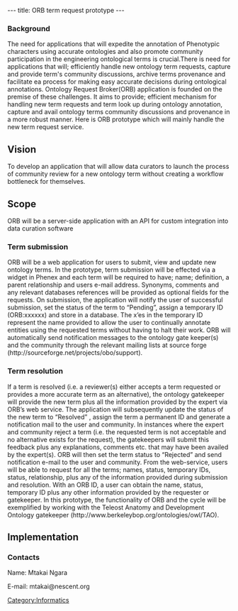 ---
title: ORB term request prototype
---

===Background===
The need for applications that will expedite the annotation of Phenotypic characters using accurate ontologies and also promote community participation in the engineering ontological terms is crucial.There is need for applications that will; efficiently handle new ontology term requests, capture and provide term's community discussions, archive terms provenance and facilitate ea process for making easy accurate decisions during ontological annotations.
Ontology Request Broker(ORB) application is founded on the premise of these challenges. It aims to provide; efficient mechanism for handling new term requests and term look up during ontology annotation, capture and avail ontology terms community discussions and provenance in a more robust manner.
Here is ORB prototype which will mainly handle the new term request service.

==Vision==
To develop an application that will allow data curators to launch the process of community review for a new ontology term without creating a workflow bottleneck for themselves.

==Scope==
ORB will be a server-side application with an API for custom integration into data curation software



===Term submission===
ORB will be a web application for users to submit, view and update new ontology terms. In the prototype, term submission will be effected via a widget in Phenex and each term will be required to have; name; definition, a parent relationship and users e-mail address. Synonyms, comments and any relevant databases references will be provided as optional fields for the requests. 
On submission, the application will notify the user of successful submission, set the status of the term to “Pending”, assign a temporary ID (ORB:xxxxxx) and store in a database. The x’es in the temporary ID represent the name provided to allow the user to continually annotate entities using the requested terms without having to halt their work. 
ORB will automatically send notification messages to the ontology gate keeper(s) and the community through the relevant mailing lists at source forge (http://sourceforge.net/projects/obo/support).
===Term resolution===
If a term is resolved (i.e. a reviewer(s) either accepts a term requested or provides a more accurate term as an alternative), the ontology gatekeeper will provide the new term plus all the information provided by the expert via ORB’s web service. The application will subsequently update the status of the new term to “Resolved” , assign the term a permanent ID and generate a notification mail to the user and community.
In instances where the expert and community reject a term (i.e. the requested term is not acceptable and no alternative exists for the request), the gatekeepers will submit this feedback plus any explanations, comments etc. that may have been availed by the expert(s). ORB will then set the term status to “Rejected” and send notification e-mail to the user and community.
From the web-service, users will be able to request for all the terms; names, status, temporary IDs, status, relationship, plus any of the information provided during submission and resolution.
With an ORB ID, a user can obtain the name, status, temporary ID plus any other information provided by the requester or gatekeeper.
In this prototype, the functionality of ORB and the cycle will be exemplified by working with the Teleost Anatomy and Development Ontology gatekeeper (http://www.berkeleybop.org/ontologies/owl/TAO).

==Implementation==


===Contacts===

Name: Mtakai Ngara

E-mail: mtakai@nescent.org

[[Category:Informatics]]